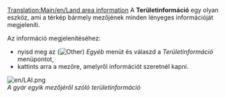 [[Translation:Main/en/Land area information]]
A '''Területinformáció''' egy olyan eszköz, ami a térkép bármely mezőjének minden lényeges információját megjeleníti.

Az információ megjelenítéséhez:

*nyisd meg az ([[File:en/manual html 51cda05b.png|Other]]) ''Egyéb'' menüt és válaszd a  ''Területinformáció'' menüpontot,
*kattints arra a mezőre, amelyről információt szeretnél kapni.

[[File:en/LAI.png]]<br>
''A gyár egyik mezőjéről szóló területinformáció''
